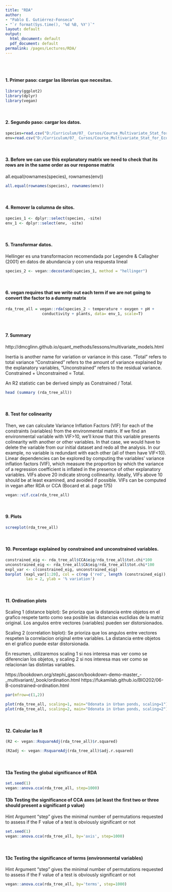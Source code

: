 ```yaml
---
title: "RDA"
author: 
- "Pablo E. Gutiérrez-Fonseca"
- "`r format(Sys.time(), '%d %B, %Y')`"
layout: default
output:
  html_document: default
  pdf_document: default
permalink: /pages/Lectures/RDA/
---
```

<br/>
<br/>

#### 1. Primer paso: cargar las librerias que necesitas.

```r

library(ggplot2)
library(dplyr)
library(vegan)

```

<br/>

#### 2. Segundo paso: cargar los datos.
```r

species=read.csv("D:/Curriculum/07_ Cursos/Course_Multivariate_Stat_for_Ecological_Data/data/RDA_species.csv", header=T, row.names=NULL, sep=",")
env=read.csv("D:/Curriculum/07_ Cursos/Course_Multivariate_Stat_for_Ecological_Data/data/RDA_environmetal.csv", header=T, row.names=NULL, sep=",")

```

<br/>

#### 3.  Before we can use this explanatory matrix we need to check that its rows are in the same order as our response matrix
all.equal(rownames(species), rownames(env))
```r

all.equal(rownames(species), rownames(env))

```

<br/>

#### 4. Remover la columna de sitos.
```r
species_1 <- dplyr::select(species, -site)
env_1 <- dplyr::select(env, -site)

```

<br/>

#### 5.  Transformar datos.
Hellinger es una transformacion recomendada por Legendre & Callagher (2001) en datos de abundancia y con una respuesta lineal

```r

species_2 <- vegan::decostand(species_1, method = "hellinger")

```

<br/>

#### 6. vegan requires that we write out each term if we are not going to convert the factor to a dummy matrix
```r

rda_tree_all = vegan::rda(species_2 ~ temperature + oxygen + pH +
                conductivity + plants, data= env_1, scale=T)

```

<br/>

#### 7. Summary
http://dmcglinn.github.io/quant_methods/lessons/multivariate_models.html

Inertia is another name for variation or variance in this case. 
"Total" refers to total variance
"Constrained" refers to the amount of variance explained by the explanatory variables,
"Unconstrained" refers to the residual variance. 
Constrained + Unconstrained = Total.

An R2 statistic can be derived simply as Constrained / Total.

```r

head (summary (rda_tree_all))

```

<br/>

#### 8. Test for colinearity
Then, we can calculate Variance Inflation Factors (VIF) for each of the constraints (variables) from the environmental matrix. If we find an environmental variable with VIF>10, we'll know that this variable presents colinearity with another or other variables. In that case, we would have to delete the variable from our initial dataset and redo all the analysis. In our example, no variable is redundant with each other (all of them have VIF<10). Linear dependencies can be explored by computing the variables' variance inflation factors (VIF), which measure the proportion by which the variance of a regression coefficient is inflated in the presence of other explanatory variables. VIFs above 20 indicate strong collinearity. Ideally, VIFs above 10 should be at least examined, and avoided if possible. VIFs can be computed in vegan after RDA or CCA (Bocard et al. page 175)

```r
vegan::vif.cca(rda_tree_all)

```

<br/>

#### 9. Plots
```r

screeplot(rda_tree_all)

```

<br/>

#### 10. Percentage explained by constrained and unconstrained variables.
```r
constrained_eig <- rda_tree_all$CCA$eig/rda_tree_all$tot.chi*100
unconstrained_eig <- rda_tree_all$CA$eig/rda_tree_all$tot.chi*100
expl_var <- c(constrained_eig, unconstrained_eig)
barplot (expl_var[1:20], col = c(rep ('red', length (constrained_eig)), rep ('black', length (unconstrained_eig))),
         las = 2, ylab = '% variation')

```

<br/>

#### 11. Ordination plots

Scaling 1 (distance biplot): Se prioriza que la distancia entre objetos en el grafico respete tanto como sea posible las distancias euclidias de la matriz original. Los angulos entre vectores (variables) pueden ser distorsionados.

Scaling 2 (correlation biplot): Se prioriza que los angulos entre vectores respeten la correlacion original entre variables. La distancia entre objetos en el grafico puede estar distorsionada.

En resumen, utilizaremos scaling 1 si nos interesa mas ver como se diferencian los objetos, y scaling 2 si nos interesa mas ver como se relacionan las distintas variables.

https://bookdown.org/stephi_gascon/bookdown-demo-master_-_multivariant/_book/ordination.html
https://fukamilab.github.io/BIO202/06-B-constrained-ordination.html

```r
par(mfrow=c(1,2))

plot(rda_tree_all, scaling=1, main="Odonata in Urban ponds, scaling=1")
plot(rda_tree_all, scaling=2, main="Odonata in Urban ponds, scaling=2")

```

<br/>

#### 12. Calcular las R

```r
(R2 <- vegan::RsquareAdj(rda_tree_all)$r.squared)

(R2adj <- vegan::RsquareAdj(rda_tree_all)$adj.r.squared)

```

<br/>

#### 13a Testing the global significance of RDA
```r
set.seed(1)
vegan::anova.cca(rda_tree_all, step=1000)

```



#### 13b Testing the significance of CCA axes (at least the first two or three should present a significant p value)
Hint Argument "step" gives the minimal number of permutations requested 
to assess if the F value of a test is obviously significant or not
```r
set.seed(1)
vegan::anova.cca(rda_tree_all, by='axis', step=1000)

```

<br/>

#### 13c Testing the significance of terms (environmental variables)
Hint Argument "step" gives the minimal number of permutations requested 
to assess if the F value of a test is obviously significant or not
```r
vegan::anova.cca(rda_tree_all, by='terms', step=1000)

```

<br/>
<br/>
